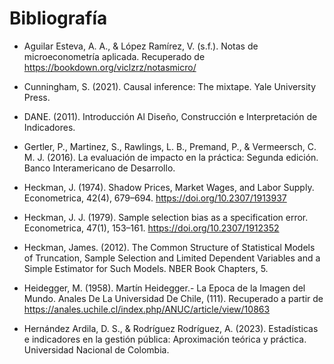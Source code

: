 # Bibliografía {#sec-intro .unnumbered}

* Aguilar Esteva, A. A., & López Ramírez, V. (s.f.). Notas de microeconometría aplicada. Recuperado de [https://bookdown.org/viclzrz/notasmicro/](https://bookdown.org/viclzrz/notasmicro/){target="_blank"}

* Cunningham, S. (2021). Causal inference: The mixtape. Yale University Press.

* DANE. (2011). Introducción Al Diseño, Construcción e Interpretación de Indicadores.

* Gertler, P., Martinez, S., Rawlings, L. B., Premand, P., & Vermeersch, C. M. J. (2016). La evaluación de impacto en la práctica: Segunda edición. Banco Interamericano de Desarrollo.

* Heckman, J. (1974). Shadow Prices, Market Wages, and Labor Supply. Econometrica, 42(4), 679–694. [https://doi.org/10.2307/1913937](https://doi.org/10.2307/1913937){target="_blank"}

* Heckman, J. J. (1979). Sample selection bias as a specification error. Econometrica, 47(1), 153–161. [https://doi.org/10.2307/1912352](https://doi.org/10.2307/1912352){target="_blank"}

* Heckman, James. (2012). The Common Structure of Statistical Models of Truncation, Sample Selection and Limited Dependent Variables and a Simple Estimator for Such Models. NBER Book Chapters, 5.

* Heidegger, M. (1958). Martín Heidegger.- La Epoca de la Imagen del Mundo. Anales De La Universidad De Chile, (111). Recuperado a partir de [https://anales.uchile.cl/index.php/ANUC/article/view/10863](https://anales.uchile.cl/index.php/ANUC/article/view/10863){target="_blank"}

* Hernández Ardila, D. S., & Rodríguez Rodríguez, A. (2023). Estadísticas e indicadores en la gestión pública: Aproximación teórica y práctica. Universidad Nacional de Colombia.

